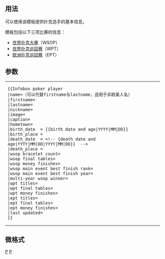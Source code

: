 {{Documentation subpage}}
<!-- EDIT TEMPLATE DOCUMENTATION BELOW THIS LINE -->

{{infobox poker player
|firstname=EXAMPLE
|lastname= ([[Phil Hellmuth]])
|nickname=The Poker Brat
|hometown=Palo Alto, California
|wsop bracelet count=11
|wsop money finishes=68(+1)
|wsop main event best finish rank=Winner
|wsop main event best finish year=1989
|multi-year wsop winner
|wpt titles= ''None''
|wpt final tables=3(+2)
|wpt money finishes=10
|last updated = January 1, 2009
}}

== 用法 ==
可以使用该模板提供扑克选手的基本信息。

模板包括以下三项比赛的信息：
*[[世界扑克大赛]]（WSOP）
*[[世界扑克巡回赛]]（WPT）
*[[欧洲扑克巡回赛]]（EPT）

== 参数 ==
<table><tr><td><pre>{{Infobox poker player
|name=（可以代替firstname与lastname，适用于非欧美人名）
|firstname=
|lastname=
|nickname=
|image=
|caption=
|hometown=
|birth_date  = {{birth date and age|YYYY|MM|DD}}
|birth_place = 
|death_date  = <!-- {death date and age|YYYY|MM|DD|YYYY|MM|DD}}  -->
|death_place = 
|wsop bracelet count=
|wsop final tables=
|wsop money finishes=
|wsop main event best finish rank=
|wsop main event best finish year=
|multi-year wsop winner=
|wpt titles=
|wpt final tables=
|wpt money finishes=
|ept titles=
|ept final tables=
|ept money finishes=
|last updated=
}}</pre></td></tr></table>

== 微格式 ==
{{UF-hcard-person}}

<includeonly>
{{esoteric}}

<!-- ADD CATEGORIES BELOW THIS LINE -->
[[Category:人物信息框模板|P]]
[[Category:遊戲信息框模板|P]]
</includeonly>